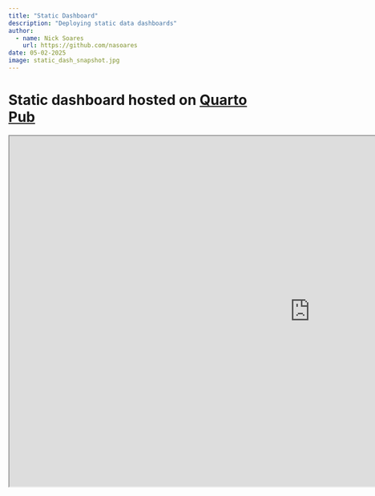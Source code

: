 ```yaml
---
title: "Static Dashboard"
description: "Deploying static data dashboards"
author: 
  - name: Nick Soares
    url: https://github.com/nasoares
date: 05-02-2025
image: static_dash_snapshot.jpg
---
```


# Static dashboard hosted on [Quarto Pub](https://quartopub.com/)

<iframe width="1200" height="700" src="https://nasoares.quarto.pub/wellcome-global-monitor-2018/"></iframe>